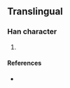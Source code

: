 {{character info/new}}
==Translingual==

===Han character===
{{Han char|rn=10|rad=儿|as=09|sn=11|four=|canj=MUMSO|ids=⿺元豕}}

# {{defn|Han|sort=儿09}}

====References====
* {{Han ref|kx=0125.201|dkj=|dj=|hdz=|uh=34AE|ud=13486|bh=|bd=}}